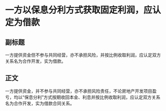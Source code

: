 # 一方以保息分利方式获取固定利润，应认定为借款
## 副标题
一方提供资金但不参与共同经营，亦不承担风险，并按比例收取利润，应认定双方关系名为合作开发，实为借款。
## 正文
一方提供资金，并不参与共同经营，亦不承担风险责任，不论房地产开发项目盈亏，均以“保息分利”方式按期收回本金、利息并按比例收取利润，应认定双方关系名为合作开发，实为借款合同关系。